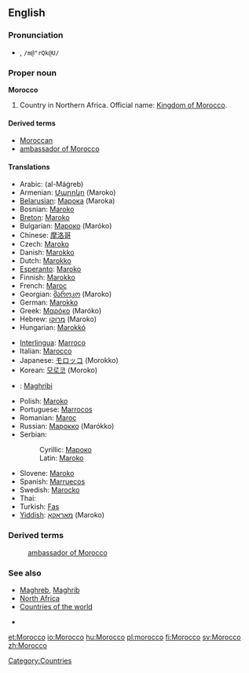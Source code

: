 {{wikipedia}}
==English==

===Pronunciation===
*{{IPAchar|mərŏk'ō, /məˈrɒkəʊ/}}, <tt>/m@"rQk@U/</tt>
*:{{IPAchar|[[Rhymes:English:-ɒkəʊ|Rhymes: -ɒkəʊ]]}}

===Proper noun===
'''Morocco'''

# Country in Northern Africa. Official name: [[Kingdom of Morocco]].

====Derived terms====
*[[Moroccan]]
*[[ambassador of Morocco]]

====Translations====
{{top}}
*Arabic: {{ARchar|[[المغرب]]}} (al-Máġreb)
*Armenian: [[Մարոկո]] (Maroko)
*[[Belarusian]]: [[Марока]] (Maroka)
*Bosnian: [[Maroko#Bosnian|Maroko]] {{m}}
*[[Breton]]: [[Maroko]]
*Bulgarian: [[Мароко]] (Maróko)
*Chinese: [[摩洛哥]]
*Czech: [[Maroko]]
*Danish: [[Marokko]]
*Dutch: [[Marokko]]
*[[Esperanto]]: [[Maroko]]
*Finnish: [[Marokko]]
*French: [[Maroc]] {{m}}
*Georgian: [[მაროკო]] (Maroko)
*German: [[Marokko]]
*Greek: [[Μαρόκο]] (Maróko)
*Hebrew: [[מרוקו]] (Maroko)
*Hungarian: [[Marokkó]]
{{mid}}
*[[Interlingua]]: [[Marroco]]
*Italian: [[Marocco]] {{m}}
*Japanese: [[モロッコ]] (Morokko)
*Korean: [[모로코]] (Moroko)
*{{ms}}: [[Maghribi]]
*Polish: [[Maroko]]
*Portuguese: [[Marrocos]]
*Romanian: [[Maroc]] {{n}}
*Russian: [[Марокко]] (Marókko)
*Serbian:
*:Cyrillic: [[Мароко#Serbian|Мароко]] {{m}}
*:Latin: [[Maroko#Serbian|Maroko]] {{m}}
*Slovene: [[Maroko]] {{m}}
*Spanish: [[Marruecos]] {{m}}
*Swedish: [[Marocko]]
*Thai: {{THchar|[[โมร็อกโก]]}} {{IPAchar|(Mōrɔkkō)}}
*Turkish: [[Fas]]
*[[Yiddish]]: [[מאַראָקאָ]] (Maroko)
{{bottom}}

===Derived terms===
:[[ambassador of Morocco]]

===See also===
*[[Maghreb]], [[Maghrib]]
*[[North Africa]]
*[[Countries of the world]]

*[[Category:Countries]]
[[et:Morocco]]
[[io:Morocco]]
[[hu:Morocco]]
[[pl:morocco]]
[[fi:Morocco]]
[[sv:Morocco]]
[[zh:Morocco]]